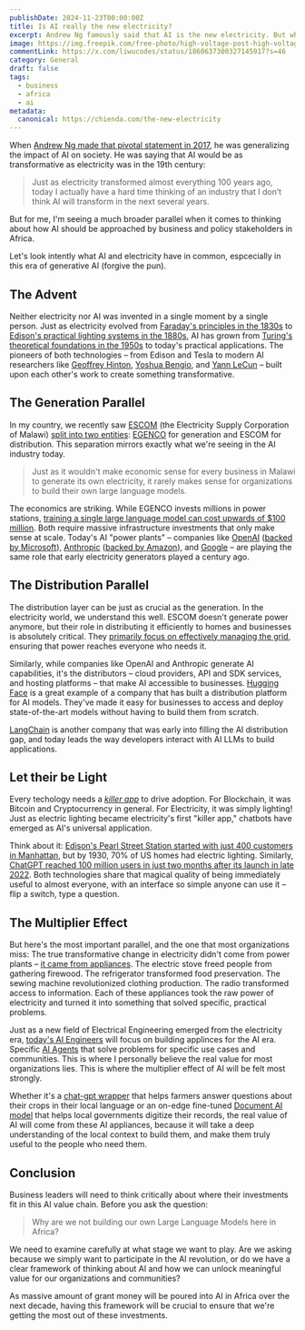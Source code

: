 ```yaml
---
publishDate: 2024-11-23T00:00:00Z
title: Is AI really the new electricity?
excerpt: Andrew Ng famously said that AI is the new electricity. But what does that mean if you are a business or policy stakeholder in Africa? I discuss my understanding of this analogy at a deeper level.
image: https://img.freepik.com/free-photo/high-voltage-post-high-voltage-tower_1127-3230.jpg
commentLink: https://x.com/liwucodes/status/1860637300327145917?s=46
category: General
draft: false
tags:
  - business
  - africa
  - ai
metadata:
  canonical: https://chienda.com/the-new-electricity
---
```


When [Andrew Ng made that pivotal statement in 2017](https://www.gsb.stanford.edu/insights/andrew-ng-why-ai-new-electricity), he was generalizing the impact of AI on society. He was saying that AI would be as transformative as electricity was in the 19th century:

> Just as electricity transformed almost everything 100 years ago, today I actually have a hard time thinking of an industry that I don’t think AI will transform in the next several years.

But for me, I'm seeing a much broader parallel when it comes to thinking about how AI should be approached by business and policy stakeholders in Africa.

Let's look intently what AI and electricity have in common, espcecially in this era of generative AI (forgive the pun).

## The Advent

Neither electricity nor AI was invented in a single moment by a single person. Just as electricity evolved from [Faraday's principles in the 1830s](https://www.livescience.com/53509-faradays-law-induction.html) to [Edison's practical lighting systems in the 1880s](https://electricityforum.com/thomas-edison-electricity), AI has grown from [Turing's theoretical foundations in the 1950s](https://aimagazine.com/machine-learning/alan-turing-a-strong-legacy-that-powers-modern-ai) to today's practical applications. The pioneers of both technologies – from Edison and Tesla to modern AI researchers like [Geoffrey Hinton](https://scholar.google.com/citations?user=JicYPdAAAAAJ&hl=en), [Yoshua Bengio](https://yoshuabengio.org/), and [Yann LeCun](https://yann.lecun.com/) – built upon each other's work to create something transformative.

## The Generation Parallel

In my country, we recently saw [ESCOM](https://www.escom.mw/) (the Electricity Supply Corporation of Malawi) [split into two entities](https://www.nyasatimes.com/malawi-govt-split-escom-again-forms-power-market-limited/): [EGENCO](https://www.egenco.mw/) for generation and ESCOM for distribution. This separation mirrors exactly what we're seeing in the AI industry today.

> Just as it wouldn't make economic sense for every business in Malawi to generate its own electricity, it rarely makes sense for organizations to build their own large language models.

The economics are striking. While EGENCO invests millions in power stations, [training a single large language model can cost upwards of $100 million](https://www.flowhunt.io/glossary/cost-of-llm/). Both require massive infrastructure investments that only make sense at scale. Today's AI "power plants" – companies like [OpenAI](https://openai.com/) ([backed by Microsoft](https://africa.businessinsider.com/news/microsoft-discloses-equity-investment-in-openai-for-the-first-time-sec-filing-shows/0y4126n)), [Anthropic](https://www.anthropic.com/) ([backed by Amazon](https://www.aboutamazon.com/news/aws/amazon-invests-additional-4-billion-anthropic-ai)), and [Google](https://gemini.google.com/) – are playing the same role that early electricity generators played a century ago.

## The Distribution Parallel

The distribution layer can be just as crucial as the generation. In the electricity world, we understand this well. ESCOM doesn't generate power anymore, but their role in distributing it efficiently to homes and businesses is absolutely critical. They [primarily focus on effectively managing the grid](https://www.esi-africa.com/industry-sectors/transmission-and-distribution/malawi-new-funding-will-help-escom-construct-a-transmission-line/), ensuring that power reaches everyone who needs it.

Similarly, while companies like OpenAI and Anthropic generate AI capabilities, it's the distributors – cloud providers, API and SDK services, and hosting platforms – that make AI accessible to businesses. [Hugging Face](https://huggingface.co/) is a great example of a company that has built a distribution platform for AI models. They've made it easy for businesses to access and deploy state-of-the-art models without having to build them from scratch.

[LangChain](https://www.langchain.com/) is another company that was early into filling the AI distribution gap, and today leads the way developers interact with AI LLMs to build applications.

## Let their be Light

Every techology needs a [_killer app_](https://www.pcmag.com/encyclopedia/term/killer-app) to drive adoption. For Blockchain, it was Bitcoin and Cryptocurrency in general. For Electricity, it was simply lighting! Just as electric lighting became electricity's first "killer app," chatbots have emerged as AI's universal application.

Think about it: [Edison's Pearl Street Station started with just 400 customers in Manhattan](https://historictownsofamerica.com/first-power-plant-station), but by 1930, 70% of US homes had electric lighting. Similarly, [ChatGPT reached 100 million users in just two months after its launch in late 2022](https://www.notta.ai/en/blog/chatgpt-statistics). Both technologies share that magical quality of being immediately useful to almost everyone, with an interface so simple anyone can use it – flip a switch, type a question.

## The Multiplier Effect

But here's the most important parallel, and the one that most organizations miss: The true transformative change in electricity didn't come from power plants – [it came from appliances](https://penntoday.upenn.edu/news/how-appliance-boom-moved-more-women-workforce). The electric stove freed people from gathering firewood. The refrigerator transformed food preservation. The sewing machine revolutionized clothing production. The radio transformed access to information. Each of these appliances took the raw power of electricity and turned it into something that solved specific, practical problems.

Just as a new field of Electrical Engineering emerged from the electricity era, [today's AI Engineers](/accidental-ai-engineer) will focus on building applinces for the AI era. Specific [AI Agents](https://www.youtube.com/watch?v=KrRD7r7y7NY) that solve problems for specific use cases and communities. This is where I personally believe the real value for most organizations lies. This is where the multiplier effect of AI will be felt most strongly.

Whether it's a [chat-gpt wrapper](https://www.bizway.io/blog/what-is-a-chatgpt-wrapper) that helps farmers answer questions about their crops in their local language or an on-edge fine-tuned [Document AI model](https://arxiv.org/pdf/2204.08387) that helps local governments digitize their records, the real value of AI will come from these AI appliances, because it will take a deep understanding of the local context to build them, and make them truly useful to the people who need them.

## Conclusion

Business leaders will need to think critically about where their investments fit in this AI value chain. Before you ask the question:

> Why are we not building our own Large Language Models here in Africa?

We need to examine carefully at what stage we want to play. Are we asking because we simply want to participate in the AI revolution, or do we have a clear framework of thinking about AI and how we can unlock meaningful value for our organizations and communities?

As massive amount of grant money will be poured into AI in Africa over the next decade, having this framework will be crucial to ensure that we're getting the most out of these investments.
